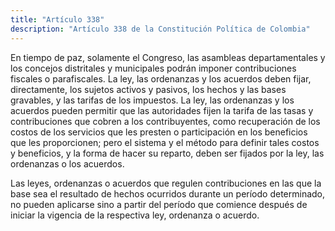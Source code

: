 ```yaml
---
title: "Artículo 338"
description: "Artículo 338 de la Constitución Política de Colombia"
---
```


En tiempo de paz, solamente el Congreso, las asambleas departamentales y los concejos distritales y municipales podrán imponer contribuciones fiscales o parafiscales. La ley, las ordenanzas y los acuerdos deben fijar, directamente, los sujetos activos y pasivos, los hechos y las bases gravables, y las tarifas de los impuestos. La ley, las ordenanzas y los acuerdos pueden permitir que las autoridades fijen la tarifa de las tasas y contribuciones que cobren a los contribuyentes, como recuperación de los costos de los servicios que les presten o participación en los beneficios que les proporcionen; pero el sistema y el método para definir tales costos y beneficios, y la forma de hacer su reparto, deben ser fijados por la ley, las ordenanzas o los acuerdos.

Las leyes, ordenanzas o acuerdos que regulen contribuciones en las que la base sea el resultado de hechos ocurridos durante un período determinado, no pueden aplicarse sino a partir del período que comience después de iniciar la vigencia de la respectiva ley, ordenanza o acuerdo.
